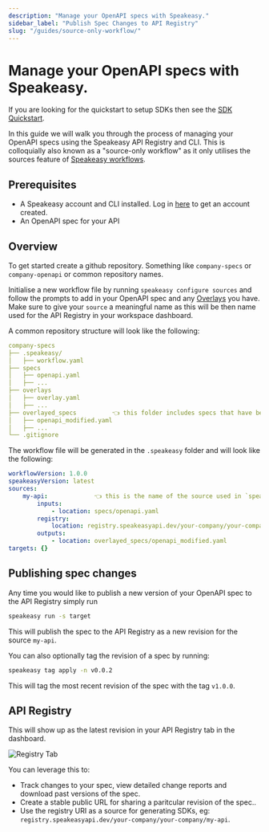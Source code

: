 ```yaml
---
description: "Manage your OpenAPI specs with Speakeasy."
sidebar_label: "Publish Spec Changes to API Registry"
slug: "/guides/source-only-workflow/"
---
```



# Manage your OpenAPI specs with Speakeasy. 

<Callout type="info" title="Use this guide only for managing your OpenAPI specs independent of generating SDKs.">

If you are looking for the quickstart to setup SDKs then see the [SDK Quickstart](../../docs/create-client-sdks).

</Callout>

In this guide we will walk you through the process of managing your OpenAPI specs using the Speakeasy API Registry and CLI. This is colloquially also 
known as a "source-only workflow" as it only utilises the sources feature of [Speakeasy workflows](../../docs/speakeasy-reference/workflow-file). 

## Prerequisites

- A Speakeasy account and CLI installed. Log in [here](https://app.speakeasy.com/) to get an account created. 
- An OpenAPI spec for your API

## Overview

To get started create a github repository. Something like `company-specs` or `company-openapi` or common repository names. 

Initialise a new workflow file by running `speakeasy configure sources` and follow the prompts to add in your OpenAPI spec and any
[Overlays](../../docs/prep-openapi/overlays/create-overlays) you have. Make sure to give your `source` a meaningful name as this will be then
name used for the API Registry in your workspace dashboard.

A common repository structure will look like the following:

```yaml
company-specs
├── .speakeasy/
│   ├── workflow.yaml
├── specs
│   ├── openapi.yaml
│   ├── ...
├── overlays
│   ├── overlay.yaml
│   ├── ...
├── overlayed_specs          👈 this folder includes specs that have been modified by overlays
│   ├── openapi_modified.yaml
│   ├── ...
└── .gitignore
```

The workflow file will be generated in the `.speakeasy` folder and will look like the following:

```yaml
workflowVersion: 1.0.0
speakeasyVersion: latest
sources:
    my-api:             👈 this is the name of the source used in `speakeasy configure sources`
        inputs:
            - location: specs/openapi.yaml
        registry:
            location: registry.speakeasyapi.dev/your-company/your-company/my-api
        outputs:
            - location: overlayed_specs/openapi_modified.yaml
targets: {}
```

## Publishing spec changes

Any time you would like to publish a new version of your OpenAPI spec to the API Registry simply run

```bash
speakeasy run -s target
```

This will publish the spec to the API Registry as a new revision for the source `my-api`.

You can also optionally tag the revision of a spec by running:

```bash
speakeasy tag apply -n v0.0.2
```

This will tag the most recent revision of the spec with the tag `v1.0.0`.

## API Registry

This will show up as the latest revision in your API Registry tab in the dashboard.

![Registry Tab](./registry-tab.png)

You can leverage this to: 
* Track changes to your spec, view detailed change reports and download past versions of the spec.
* Create a stable public URL for sharing a paritcular revision of the spec..
* Use the registry URI as a source for generating SDKs, eg: `registry.speakeasyapi.dev/your-company/your-company/my-api`.
